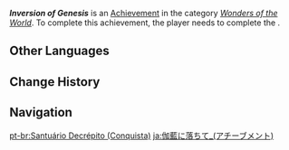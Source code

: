 {{Achievement Infobox
|title        = Inversion of Genesis
|id           = 84091
|order id     = 5070
|category     = Wonders of the World
|description  = Complete "[[Inversion of Genesis]]."
|requirements = 
|primogems    = 10
|tracking     = 
|quest        = Inversion of Genesis
|type         = Quest
|hidden       = 1
}}
'''''Inversion of Genesis''''' is an [[Achievement]] in the category ''[[Wonders of the World]]''. To complete this achievement, the player needs to complete the {{Quest|Inversion of Genesis}}.
<!--
==Gameplay Notes==
* 

==Trivia==
* 

==Gallery==
{{Preview
|size=300px
|file=
|caption=
}}

==Video Guides==
{{EVT
|video1   = 
|caption1 = 
}}
-->
==Other Languages==
{{Other Languages|Inversion of Genesis}}

==Change History==
{{Change History|3.3}}
<!--
==References==
{{Reflist}}
-->
==Navigation==
{{Achievement Navbox}}

[[pt-br:Santuário Decrépito (Conquista)]]
[[ja:伽藍に落ちて_(アチーブメント)]]